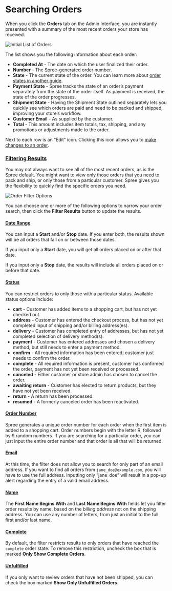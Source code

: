 # Searching Orders

When you click the **Orders** tab on the Admin Interface, you are instantly presented with a summary of the most recent orders your store has received.

![Initial List of Orders](..//images/image%20%2895%29.png)

The list shows you the following information about each order:

* **Completed At** - The date on which the user finalized their order.
* **Number** - The Spree-generated order number.
* **State** - The current state of the order. You can learn more about [order states in another guide](order-states.md).
* **Payment State** - Spree tracks the state of an order’s payment separately from the state of the order itself. As payment is received, the state of the order progresses.
* **Shipment State** - Having the Shipment State outlined separately lets you quickly see which orders are paid and need to be packed and shipped, improving your store’s workflow.
* **Customer Email** - As supplied by the customer.
* **Total** - This amount includes item totals, tax, shipping, and any promotions or adjustments made to the order.

Next to each row is an “Edit” icon. Clicking this icon allows you to [make changes to an order](editing-an-order.md).

### [Filtering Results](searching-orders.md#filtering-results) <a id="filtering-results"></a>

You may not always want to see all of the most recent orders, as is the Spree default. You might want to view only those orders that you need to pack and ship, or only those from a particular customer. Spree gives you the flexibility to quickly find the specific orders you need.

![Order Filter Options](..//images/image%20%2891%29.png)

You can choose one or more of the following options to narrow your order search, then click the **Filter Results** button to update the results.

#### [Date Range](searching-orders.md#date-range) <a id="date-range"></a>

You can input a **Start** and/or **Stop** date. If you enter both, the results shown will be all orders that fall on or between those dates.

If you input only a **Start** date, you will get all orders placed on or after that date.

If you input only a **Stop** date, the results will include all orders placed on or before that date.

#### [Status](searching-orders.md#status) <a id="status"></a>

You can restrict orders to only those with a particular status. Available status options include:

* **cart** - Customer has added items to a shopping cart, but has not yet checked out.
* **address** - Customer has entered the checkout process, but has not yet completed input of shipping and/or billing address\(es\).
* **delivery** - Customer has completed entry of addresses, but has not yet completed selection of delivery method\(s\).
* **payment** - Customer has entered addresses and chosen a delivery method, but still needs to enter a payment method.
* **confirm** - All required information has been entered; customer just needs to confirm the order.
* **complete** - All required information is present, customer has confirmed the order, payment has not yet been received or processed.
* **canceled** - Either customer or store admin has chosen to cancel the order.
* **awaiting return** - Customer has elected to return products, but they have not yet been received.
* **return** - A return has been processed.
* **resumed** - A formerly canceled order has been reactivated.

#### [Order Number](searching-orders.md#order-number) <a id="order-number"></a>

Spree generates a unique order number for each order when the first item is added to a shopping cart. Order numbers begin with the letter R, followed by 9 random numbers. If you are searching for a particular order, you can just input the entire order number and that order is all that will be returned.

#### [Email](searching-orders.md#email) <a id="email"></a>

At this time, the filter does not allow you to search for only part of an email address. If you want to find all orders from `jane_doe@example.com`, you will have to use the full address. Inputting only “jane\_doe” will result in a pop-up alert regarding the entry of a valid email address.

#### [Name](searching-orders.md#name) <a id="name"></a>

The **First Name Begins With** and **Last Name Begins With** fields let you filter order results by name, based on the _billing address_ not on the shipping address. You can use any number of letters, from just an initial to the full first and/or last name.

#### [Complete](searching-orders.md#complete) <a id="complete"></a>

By default, the filter restricts results to only orders that have reached the `complete` order state. To remove this restriction, uncheck the box that is marked **Only Show Complete Orders**.

#### [Unfulfilled](searching-orders.md#unfulfilled) <a id="unfulfilled"></a>

If you only want to review orders that have not been shipped, you can check the box marked **Show Only Unfulfilled Orders**.

